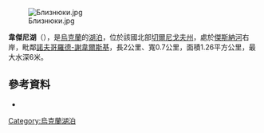 [[Image:Близнюки.jpg|right]]

'''韋傑尼湖'''（{{lang-uk|Вадень}}），是[[烏克蘭|烏克蘭]]的[[湖泊|湖泊]]，位於該國北部[[切爾尼戈夫州|切爾尼戈夫州]]，處於[[傑斯納河|傑斯納河]]右岸，毗鄰[[諾夫哥羅德-謝韋爾斯基|諾夫哥羅德-謝韋爾斯基]]，長2公里、寬0.7公里，面積1.26平方公里，最大水深6米。

==參考資料==
*{{cite web |url=http://eco23.gov.ua/PZF/rajonu/13_novgorod-siverskui/Vaden%27.htm |title=Вадень |author= |date= |work= |publisher=eco23.gov.ua |language= |accessdate=08 травня 2014 |archive-url=https://web.archive.org/web/20160304094714/http://eco23.gov.ua/PZF/rajonu/13_novgorod-siverskui/Vaden'.htm |archive-date=2016-03-04 |dead-url=yes }}

{{Ukraine-geo-stub}}
[[Category:烏克蘭湖泊|Category:烏克蘭湖泊]]